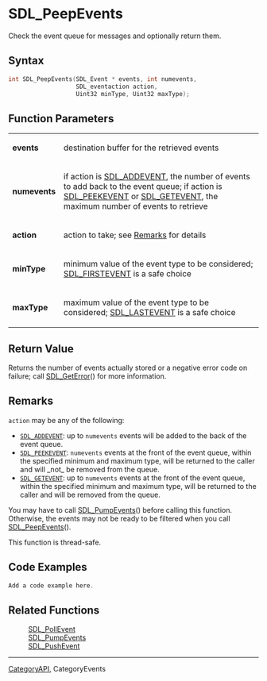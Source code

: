 = SDL_PeepEvents =

Check the event queue for messages and optionally return them.

== Syntax ==

<syntaxhighlight lang='c'>
int SDL_PeepEvents(SDL_Event * events, int numevents,
                   SDL_eventaction action,
                   Uint32 minType, Uint32 maxType);
</syntaxhighlight>

== Function Parameters ==

{|
|'''events'''
|destination buffer for the retrieved events
|-
|'''numevents'''
|if action is [[SDL_ADDEVENT]], the number of events to add back to the event queue; if action is [[SDL_PEEKEVENT]] or [[SDL_GETEVENT]], the maximum number of events to retrieve
|-
|'''action'''
|action to take; see [[#action|Remarks]] for details
|-
|'''minType'''
|minimum value of the event type to be considered; [[SDL_FIRSTEVENT]] is a safe choice
|-
|'''maxType'''
|maximum value of the event type to be considered; [[SDL_LASTEVENT]] is a safe choice
|}

== Return Value ==

Returns the number of events actually stored or a negative error code on
failure; call [[SDL_GetError]]() for more information.



== Remarks ==

<code>action</code> may be any of the following:

* <code>[[SDL_ADDEVENT]]</code>: up to <code>numevents</code> events will be added to the back of the event queue. 
* <code>[[SDL_PEEKEVENT]]</code>: <code>numevents</code> events at the front of the event queue, within the specified minimum and maximum type, will be returned to the caller and will _not_ be removed from the queue. 
* <code>[[SDL_GETEVENT]]</code>: up to <code>numevents</code> events at the front of the event queue, within the specified minimum and maximum type, will be returned to the caller and will be removed from the queue. 

You may have to call [[SDL_PumpEvents]]() before calling this function.
Otherwise, the events may not be ready to be filtered when you call
[[SDL_PeepEvents]]().

This function is thread-safe.

== Code Examples ==

<syntaxhighlight lang='c++'>
Add a code example here.
</syntaxhighlight>

== Related Functions ==

:[[SDL_PollEvent]]
:[[SDL_PumpEvents]]
:[[SDL_PushEvent]]

----
[[CategoryAPI]], CategoryEvents



